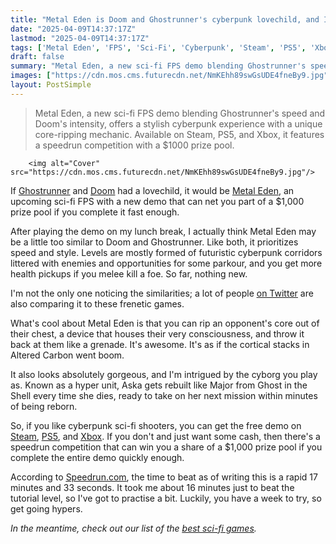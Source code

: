 ```yaml
---
title: "Metal Eden is Doom and Ghostrunner's cyberpunk lovechild, and I'm not fast enough to win the $1,000 speedrun prize pool"
date: "2025-04-09T14:37:17Z"
lastmod: "2025-04-09T14:37:17Z"
tags: ['Metal Eden', 'FPS', 'Sci-Fi', 'Cyberpunk', 'Steam', 'PS5', 'Xbox', 'Ghostrunner', 'Doom']
draft: false
summary: "Metal Eden, a new sci-fi FPS demo blending Ghostrunner's speed and Doom's intensity, offers a stylish cyberpunk experience with a unique core-ripping mechanic. Available on Steam, PS5, and Xbox, it features a speedrun competition with a $1000 prize pool."
images: ["https://cdn.mos.cms.futurecdn.net/NmKEhh89swGsUDE4fneBy9.jpg"]
layout: PostSimple
---
```

> Metal Eden, a new sci-fi FPS demo blending Ghostrunner's speed and Doom's intensity, offers a stylish cyberpunk experience with a unique core-ripping mechanic. Available on Steam, PS5, and Xbox, it features a speedrun competition with a $1000 prize pool.


        <img alt="Cover" src="https://cdn.mos.cms.futurecdn.net/NmKEhh89swGsUDE4fneBy9.jpg"/>
        
If [<u>Ghostrunner</u>](https://www.gamesradar.com/ghostrunner-2-review/) and [<u>Doom</u>](https://www.gamesradar.com/games/fps/doom-the-dark-ages-the-big-preview-hub/) had a lovechild, it would be [<u>Metal Eden</u>](https://www.gamesradar.com/games/fps/metal-eden-looks-like-sci-fi-cyberpunk-doom-eternal-and-im-already-sold-on-that-pitch-alone/), an upcoming sci-fi FPS with a new demo that can net you part of a $1,000 prize pool if you complete it fast enough.

After playing the demo on my lunch break, I actually think Metal Eden may be a little too similar to Doom and Ghostrunner. Like both, it prioritizes speed and style. Levels are mostly formed of futuristic cyberpunk corridors littered with enemies and opportunities for some parkour, and you get more health pickups if you melee kill a foe. So far, nothing new.

I'm not the only one noticing the similarities; a lot of people [<u>on Twitter</u>](https://x.com/search?q=metal%20eden&src=typed_query) are also comparing it to these frenetic games.

What's cool about Metal Eden is that you can rip an opponent's core out of their chest, a device that houses their very consciousness, and throw it back at them like a grenade. It's awesome. It's as if the cortical stacks in Altered Carbon went boom.

It also looks absolutely gorgeous, and I'm intrigued by the cyborg you play as. Known as a hyper unit, Aska gets rebuilt like Major from Ghost in the Shell every time she dies, ready to take on her next mission within minutes of being reborn.

So, if you like cyberpunk sci-fi shooters, you can get the free demo on [<u>Steam</u>](https://store.steampowered.com/app/3468980/METAL_EDEN__Demo), [<u>PS5</u>](https://store.playstation.com/product/EP4062-PPSA28401_00-METALDEMOPS5SIEE), and [<u>Xbox</u>](https://www.microsoft.com/store/productid/9p43fjcfpmt2). If you don't and just want some cash, then there's a speedrun competition that can win you a share of a $1,000 prize pool if you complete the entire demo quickly enough.

According to [<u>Speedrun.com</u>](https://www.speedrun.com/challenges/9x32q3l6-Metal_Eden-metal-eden-demo-speedrun-challenge), the time to beat as of writing this is a rapid 17 minutes and 33 seconds. It took me about 16 minutes just to beat the tutorial level, so I've got to practise a bit. Luckily, you have a week to try, so get going hypers.

*In the meantime, check out our list of the *[<u><em>best sci-fi games</em></u>](https://www.gamesradar.com/best-sci-fi-games/)*.*
        